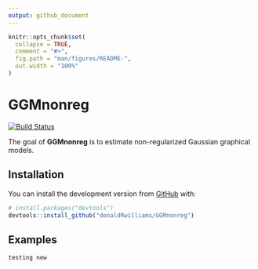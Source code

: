 ```yaml
---
output: github_document
---
```


<!-- README.md is generated from README.Rmd. Please edit that file -->

```r
knitr::opts_chunk$set(
  collapse = TRUE,
  comment = "#>",
  fig.path = "man/figures/README-",
  out.width = "100%"
)
```

# GGMnonreg

[![Build Status](https://travis-ci.org/donaldRwilliams/GGMnonreg.svg?branch=master)](https://travis-ci.org/donaldRwilliams/GGMnonreg)

The goal of **GGMnonreg** is to estimate non-regularized Gaussian graphical models.

## Installation

You can install the development version from [GitHub](https://github.com/) with:

``` r
# install.packages("devtools")
devtools::install_github("donaldRwilliams/GGMnonreg")
```

## Examples
```r
testing new
```
